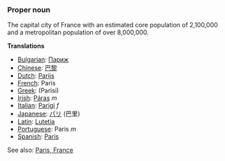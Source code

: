 ===Proper noun===

The capital city of France with an estimated core population of 2,100,000 and a metropolitan population of over 8,000,000.

'''Translations'''

*[[Bulgarian]]: [[Париж]]
*[[Chinese]]: [[巴黎]]
*[[Dutch]]: [[Parijs]]
*[[French]]: Paris
*[[Greek]]: [[ ]] (Parisi)
*[[Irish]]: [[Páras]] ''m''
*[[Italian]]: [[Parigi]] ''f''
*[[Japanese]]: [[パリ]] (巴里)
*[[Latin]]: [[Lutetia]]
*[[Portuguese]]: Paris ''m''
*[[Spanish]]: [[París]]

See also: [[en:Paris, France|Paris, France]]